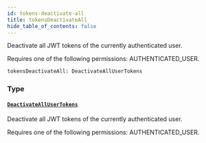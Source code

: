 ```yaml
---
id: tokens-deactivate-all
title: tokensDeactivateAll
hide_table_of_contents: false
---
```


Deactivate all JWT tokens of the currently authenticated user.

Requires one of the following permissions: AUTHENTICATED_USER.

```graphql
tokensDeactivateAll: DeactivateAllUserTokens
```

### Type

#### [`DeactivateAllUserTokens`](../../../developer/api-reference/objects/deactivate-all-user-tokens)

Deactivate all JWT tokens of the currently authenticated user.

Requires one of the following permissions: AUTHENTICATED_USER.
